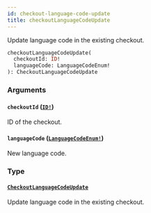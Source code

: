 ```yaml
---
id: checkout-language-code-update
title: checkoutLanguageCodeUpdate
---
```


Update language code in the existing checkout.

```graphql
checkoutLanguageCodeUpdate(
  checkoutId: ID!
  languageCode: LanguageCodeEnum!
): CheckoutLanguageCodeUpdate

```

### Arguments

#### `checkoutId` ([`ID!`](/developer/api-reference/scalars/id.mdx))

ID of the checkout.

#### `languageCode` ([`LanguageCodeEnum!`](/developer/api-reference/enums/language-code-enum.mdx))

New language code.

### Type

#### [`CheckoutLanguageCodeUpdate`](/developer/api-reference/objects/checkout-language-code-update.mdx)

Update language code in the existing checkout.
